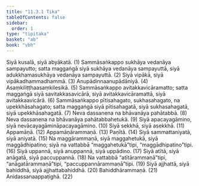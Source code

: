 ```yaml
---
title: "11.3.1 Tika"
tableOfContents: false
sidebar:
  order: 1
type: "tipitaka"
basket: "ab"
book: "vbh"
---
```



<DynamicBreadcrumb />

<Division number="506" book="vbh" bookNo="30" page="250">

<Paragraph number="1669" book="vbh">
Siyā kusalā, siyā abyākatā. (1)
</Paragraph>

<Paragraph number="1670" book="vbh">
Sammāsaṅkappo sukhāya vedanāya sampayutto; satta maggaṅgā siyā sukhāya vedanāya sampayuttā, siyā adukkhamasukhāya vedanāya sampayuttā. (2)
</Paragraph>

<Paragraph number="1671" book="vbh">
Siyā vipākā, siyā vipākadhammadhammā. (3)
</Paragraph>

<Paragraph number="1672" book="vbh">
Anupādinnaanupādāniyā. (4)
</Paragraph>

<Paragraph number="1673" book="vbh">
Asaṃkiliṭṭhaasaṃkilesikā. (5)
</Paragraph>

<Paragraph number="1674" book="vbh">
Sammāsaṅkappo avitakkavicāramatto; satta maggaṅgā siyā savitakkasavicārā, siyā avitakkavicāramattā, siyā avitakkaavicārā. (6)
</Paragraph>

<Paragraph number="1675" book="vbh">
Sammāsaṅkappo pītisahagato, sukhasahagato, na upekkhāsahagato; satta maggaṅgā siyā pītisahagatā, siyā sukhasahagatā, siyā upekkhāsahagatā. (7)
</Paragraph>

<Paragraph number="1676" book="vbh">
Neva dassanena na bhāvanāya pahātabbā. (8)
</Paragraph>

<Paragraph number="1677" book="vbh">
Neva dassanena na bhāvanāya pahātabbahetukā. (9)
</Paragraph>

<Paragraph number="1678" book="vbh">
Siyā apacayagāmino, siyā nevācayagāmināpacayagāmino. (10)
</Paragraph>

<Paragraph number="1679" book="vbh">
Siyā sekkhā, siyā asekkhā. (11)
</Paragraph>

<Paragraph number="1680" book="vbh">
Appamāṇā. (12)
</Paragraph>

<Paragraph number="1681" book="vbh">
Appamāṇārammaṇā. (13)
</Paragraph>

<Paragraph number="1682" book="vbh">
Paṇītā. (14)
</Paragraph>

<Paragraph number="1683" book="vbh">
Siyā sammattaniyatā, siyā aniyatā. (15)
</Paragraph>

<Paragraph number="1684" book="vbh">
Na maggārammaṇā, siyā maggahetukā, siyā maggādhipatino; siyā na vattabbā “maggahetukā”tipi, “maggādhipatino”tipi. (16)
</Paragraph>

<Paragraph number="1685" book="vbh">
Siyā uppannā, siyā anuppannā, siyā uppādino. (17)
</Paragraph>

<Paragraph number="1686" book="vbh">
Siyā atītā, siyā anāgatā, siyā paccuppannā. (18)
</Paragraph>

<Paragraph number="1687" book="vbh">
Na vattabbā “atītārammaṇā”tipi, “anāgatārammaṇā”tipi, “paccuppannārammaṇā”tipi. (19)
</Paragraph>

<Paragraph number="1688" book="vbh">
Siyā ajjhattā, siyā bahiddhā, siyā ajjhattabahiddhā. (20)
</Paragraph>

<Paragraph number="1689" book="vbh">
Bahiddhārammaṇā. (21)
</Paragraph>

<Paragraph number="1690" book="vbh">
Anidassanaappaṭighā. (22)
</Paragraph>
</Division>